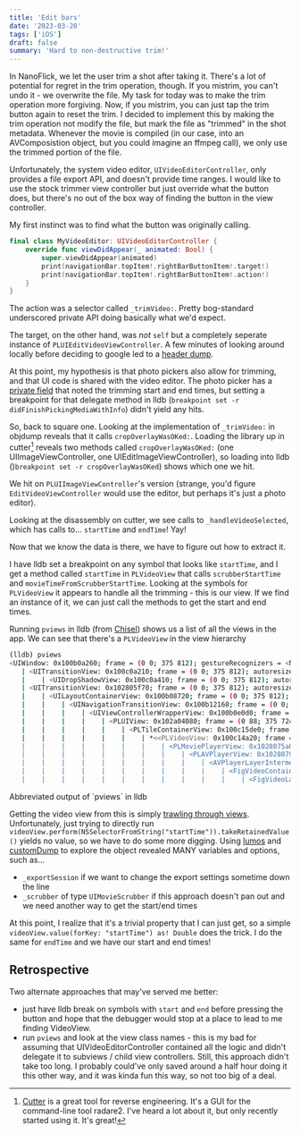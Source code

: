 ```yaml
---
title: 'Edit bars'
date: '2023-03-20'
tags: ['iOS']
draft: false
summary: 'Hard to non-destructive trim!'
---
```


In NanoFlick, we let the user trim a shot after taking it.
There's a lot of potential for regret in the trim operation, though.
If you mistrim, you can't undo it - we overwrite the file.
My task for today was to make the trim operation more forgiving.
Now, if you mistrim, you can just tap the trim button again to reset the trim.
I decided to implement this by making the trim operation not modify the file, but mark
the file as "trimmed" in the shot metadata.
Whenever the movie is compiled (in our case, into an AVComposistion object, but you could imagine an ffmpeg call),
we only use the trimmed portion of the file.

Unfortunately, the system video editor, `UIVideoEditorController`, only provides a file export API, and
doesn't provide time ranges.
I would like to use the stock trimmer view controller but just override what the button does, but there's no out of the box way of finding
the button in the view controller.

My first instinct was to find what the button was originally calling.

```swift
final class MyVideoEditor: UIVideoEditorController {    
    override func viewDidAppear(_ animated: Bool) {
        super.viewDidAppear(animated)
        print(navigationBar.topItem!.rightBarButtonItem!.target!)
        print(navigationBar.topItem!.rightBarButtonItem!.action!)
    }
}
```

The action was a selector called `_trimVideo:`. Pretty bog-standard underscored private API doing basically what we'd expect.

The target, on the other hand, was _not_ `self` but a completely seperate instance of `PLUIEditVideoViewController`.
A few minutes of looking around locally before deciding to google led to a [header dump](https://developer.limneos.net/index.php?ios=16.3&framework=PhotoLibrary.framework&header=PLUIEditVideoViewController.h).

At this point, my hypothesis is that photo pickers also allow for trimming, and that UI code is shared with the video editor.
The photo picker has a [private field](https://stackoverflow.com/questions/7598254/uivideoeditorcontroller-know-the-start-and-end-point) that noted the trimming start and end times,
but setting a breakpoint for that delegate method in lldb (`breakpoint set -r didFinishPickingMediaWithInfo`) didn't yield any hits.

So, back to square one. Looking at the implementation of `_trimVideo:` in objdump reveals that it calls `cropOverlayWasOKed:`.
Loading the library up in cutter[^1] reveals two methods called `cropOverlayWasOKed:` (one UIImageViewController, one UIEditImageViewController), so loading into lldb ()`breakpoint set -r cropOverlayWasOKed`) shows which one we hit.

[^1]: [Cutter](https://cutter.re/) is a great tool for reverse engineering. It's a GUI for the command-line tool radare2. I've heard a lot about it, but only recently started using it. It's great!

We hit on `PLUIImageViewController`'s version (strange, you'd figure `EditVideoViewController` would use the editor, but perhaps it's just a photo editor).

Looking at the disassembly on cutter, we see calls to `_handleVideoSelected`, which has calls to... `startTime` and `endTime`! Yay!

Now that we know the data is there, we have to figure out how to extract it.

I have lldb set a breakpoint on any symbol that looks like `startTime`, and I get a method called `startTime` in `PLVideoView` that calls `scrubberStartTime` and `movieTimeFromScrubberStartTime`.
Looking at the symbols for `PLVideoView` it appears to handle all the trimming - this is our view. If we find an instance of it,
we can just call the methods to get the start and end times.

Running `pviews` in lldb (from [Chisel](https://github.com/facebook/chisel)) shows us a list of all the views in the app.
We can see that there's a `PLVideoView` in the view hierarchy

```bash
(lldb) pviews
<UIWindow: 0x100b0a260; frame = (0 0; 375 812); gestureRecognizers = <NSArray: 0x2810ff480>; layer = <UIWindowLayer: 0x2810ff1b0>>
   | <UITransitionView: 0x100c0a210; frame = (0 0; 375 812); autoresize = W+H; layer = <CALayer: 0x281e96de0>>
   |    | <UIDropShadowView: 0x100c0a410; frame = (0 0; 375 812); autoresize = W+H; layer = <CALayer: 0x281e8d480>>
   | <UITransitionView: 0x102805f70; frame = (0 0; 375 812); autoresize = W+H; layer = <CALayer: 0x281eb8640>>
   |    | <UILayoutContainerView: 0x100b08720; frame = (0 0; 375 812); clipsToBounds = YES; autoresize = W+H; gestureRecognizers = <NSArray: 0x2810e1e30>; layer = <CALayer: 0x281ea4e60>>
   |    |    | <UINavigationTransitionView: 0x100b12160; frame = (0 0; 375 812); clipsToBounds = YES; autoresize = W+H; layer = <CALayer: 0x281ecc4c0>>
   |    |    |    | <UIViewControllerWrapperView: 0x100b0e0d0; frame = (0 0; 375 812); autoresize = W+H; layer = <CALayer: 0x281ecd880>>
   |    |    |    |    | <PLUIView: 0x102a04080; frame = (0 88; 375 724); autoresize = W+H; backgroundColor = UIExtendedGrayColorSpace 0 1; layer = <CALayer: 0x281ea82c0>>
   |    |    |    |    |    | <PLTileContainerView: 0x100c15de0; frame = (0 0; 375 724); autoresize = W+H; layer = <CALayer: 0x281eb4200>>
   |    |    |    |    |    |    | *<<PLVideoView: 0x100c14a20; frame = (0 0; 375 724); autoresize = W+H; layer = <CALayer: 0x281ecbe40>> path:/private/var/mobile/Containers/Data/Application/D4D01DBD-3532-4D0E-A1E2-BEF73DBCCF2F/tmp/vater.mov>*
   |    |    |    |    |    |    |    | <PLMoviePlayerView: 0x1028075a0; frame = (0 0; 375 724); clipsToBounds = YES; autoresize = W+H; layer = <CALayer: 0x281eb8b20>>
   |    |    |    |    |    |    |    |    | <PLAVPlayerView: 0x102807970; frame = (0 0; 375 724); autoresize = W+H; userInteractionEnabled = NO; layer = <AVPlayerLayer: 0x2810d0390>>
   |    |    |    |    |    |    |    |    |    | <AVPlayerLayerIntermediateLayer: 0x2810d0300> (layer)
   |    |    |    |    |    |    |    |    |    |    | <FigVideoContainerLayer: 0x283d94280> (layer)
   |    |    |    |    |    |    |    |    |    |    |    | <FigVideoLayer: 0x28100c9c0> (layer)
```
<figcaption> Abbreviated output of `pviews` in lldb </figcaption>

Getting the video view from this is simply [trawling through views](https://stackoverflow.com/questions/32301336/swift-recursively-cycle-through-all-subviews-to-find-a-specific-class-and-appen).
Unfortunately, just trying to directly run `videoView.perform(NSSelectorFromString("startTime")).takeRetainedValue()` yields no value,
so we have to do some more digging. Using [lumos](https://github.com/jackyoustra/lumos) and [customDump](https://github.com/pointfreeco/swift-custom-dump) to explore the object
revealed MANY variables and options, such as...
 - `_exportSession` if we want to change the export settings sometime down the line
 - `_scrubber` of type `UIMovieScrubber` if this approach doesn't pan out and we need another way to get the start/end times

At this point, I realize that it's a trivial property that I can just get, so 
a simple `videoView.value(forKey: "startTime") as! Double` does the trick. I do the same for `endTime` and we have our start and end times!

## Retrospective
Two alternate approaches that may've served me better:
- just have lldb break on symbols with `start` and `end` before pressing the button and hope that the debugger would stop at a place to lead to me finding VideoView.
- run `pviews` and look at the view class names - this is my bad for assuming that UIVideoEditorController contained all the logic and didn't delegate it to subviews / child view controllers.
Still, this approach didn't take too long. I probably could've only saved around a half hour doing it this other way, and it was kinda fun this way, so not too big of a deal.
